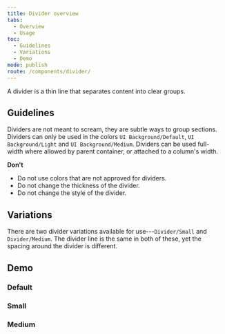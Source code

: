 ```yaml
---
title: Divider overview
tabs:
  - Overview
  - Usage
toc:
  - Guidelines
  - Variations
  - Demo
mode: publish
route: /components/divider/
---
```



A divider is a thin line that separates content into clear groups.

<!--One to two sentences as an introduction to the component-->

## Guidelines

<!--List how to use it, sizes, widths, grid interactions, color allowances -->

Dividers are not meant to scream, they are subtle ways to group sections. Dividers can only be used in the colors `UI Background/Default`, `UI Background/Light` and `UI Background/Medium`. Dividers can be used full-width where allowed by parent container, or attached to a column's width.

**Don't**

<!--Bullet point list if needed -->

- Do not use colors that are not approved for dividers.
- Do not change the thickness of the divider.
- Do not change the style of the divider.

## Variations

<!--One ### heading per frame in Figma, explaining each component in that frame. One 'content' section per variation if needed -->

There are two divider variations available for use---`Divider/Small` and `Divider/Medium`. The divider line is the same in both of these, yet the spacing around the divider is different.

## Demo

<FigmaImage
  url="https://www.figma.com/file/0bGXR2sCwMVSDNyyzu5BXrO5/Desktop-UI?node-id=982%3A5365"
  alt="Figma design of divider"
/>

### Default

<Playground>
  <Divider />
</Playground>

### Small

<Playground>
  <Divider variant="small" color="lighter" />
  <Divider variant="small" color="light" />
  <Divider variant="small" />
</Playground>

### Medium

<Playground>
  <Divider variant="medium" color="lighter" />
  <Divider variant="medium" color="light" />
  <Divider variant="medium" />
</Playground>
